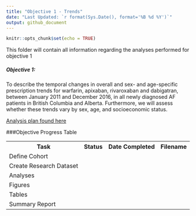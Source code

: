 ```yaml
---
title: "Objective 1 - Trends"
date: "Last Updated: `r format(Sys.Date(), format='%B %d %Y')`"
output: github_document
---
```


```r
knitr::opts_chunk$set(echo = TRUE)
```

This folder will contain all information regarding the analyses performed for objective 1

##### Objective 1: 
To describe the temporal changes in overall and sex- and age-specific prescription trends for warfarin, apixaban, rivaroxaban and dabigatran, between January 2011 and December 2016, in all newly diagnosed AF patients in British Columbia and Alberta. Furthermore, we will assess whether these trends vary by sex, age, and socioeconomic status. 

[Analysis plan found here](/O1_Analysis_Plan.md)

###Objective Progress Table 

 <table style="width:100%">
  <tr>
    <th>Task</th>
    <th>Status</th>
    <th>Date Completed</th>
    <th>Filename</th>
  </tr>
  <tr>
    <td>Define Cohort</td>
    <td></td>
    <td></td>
    <td></td>
  </tr>
  <tr>
    <td>Create Research Dataset</td>
    <td></td>
    <td></td>
    <td></td>
  </tr>
    <tr>
    <td>Analyses</td>
    <td></td>
    <td></td>
    <td></td>
  </tr>
    <tr>
    <td>Figures</td>
    <td></td>
    <td></td>
    <td></td>
  </tr>
    <tr>
    <td>Tables</td>
    <td></td>
    <td></td>
    <td></td>
  </tr>
  <tr>
    <td>Summary Report</td>
    <td></td>
    <td></td>
    <td></td>
  </tr>
</table> 